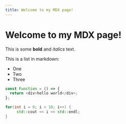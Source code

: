 ```yaml
---
title: Welcome to my MDX page!
---
```


# Welcome to my MDX page!

This is some **bold** and _italics_ text.

This is a list in markdown:

- One
- Two
- Three

```js title="pages/index.js" {1,2} caption="This is a caption to the code block"
const Function = () => {
  return <div>hello world</div>;
};
```

```cpp title="main.cpp" /std::endl/
for(int i = 0; i < 10; i++) {
     std::cout << i << std::endl;
}
```

